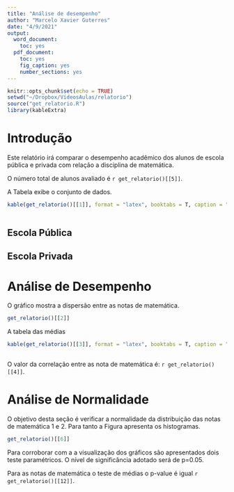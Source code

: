 ```yaml
---
title: "Análise de desempenho"
author: "Marcelo Xavier Guterres"
date: "4/9/2021"
output:
  word_document:
    toc: yes
  pdf_document:
    toc: yes
    fig_caption: yes
    number_sections: yes
---
```


```r

knitr::opts_chunk$set(echo = TRUE)
setwd("~/Dropbox/VídeosAulas/relatorio")
source("get_relatorio.R")
library(kableExtra)
```


# Introdução

Este relatório irá comparar o desempenho acadêmico dos alunos 
de escola pública e privada com relação a disciplina de matemática.

O número total de alunos avaliado é  `r get_relatorio()[[5]]`.

A Tabela exibe o conjunto de dados.

```r

kable(get_relatorio()[[1]], format = "latex", booktabs = T, caption = "Notas Matemática", digits = 2 )
  
```



## Escola Pública
## Escola Privada
# Análise de Desempenho

O gráfico mostra a dispersão entre as notas de matemática.

```r

get_relatorio()[[2]]

```

A tabela das médias


```r

kable(get_relatorio()[[3]], format = "latex", booktabs = T, caption = "Notas Matemática", digits = 2 )
  
```

O valor da correlação entre as nota de matemática é: `r get_relatorio()[[4]]`.




# Análise de Normalidade

O objetivo desta seção é verificar a normalidade da distribuição das notas de 
matemática 1 e 2. Para tanto a Figura \ref{fig:grafico_hist_mat1} apresenta
os histogramas.


```r

get_relatorio()[[6]]


```


Para corroborar com a a visualização dos gráficos são apresentados dois
teste paramétricos. O nível de significância adotado será de p=0.05.

Para as notas de matemática o teste de médias o p-value é igual  `r get_relatorio()[[12]]`.





